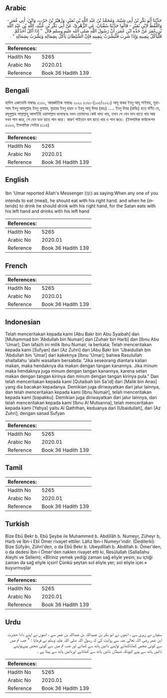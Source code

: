 ## Arabic


<div dir="rtl" lang="ar" style={{fontSize:'larger',backgroundColor:'#f8f9fa',padding:20}}>
حَدَّثَنَا أَبُو بَكْرِ بْنُ أَبِي شَيْبَةَ، وَمُحَمَّدُ بْنُ عَبْدِ اللَّهِ بْنِ نُمَيْرٍ، وَزُهَيْرُ بْنُ حَرْبٍ، وَابْنُ، أَبِي عُمَرَ - وَاللَّفْظُ لاِبْنِ نُمَيْرٍ - قَالُوا حَدَّثَنَا سُفْيَانُ، عَنِ الزُّهْرِيِّ، عَنْ أَبِي بَكْرِ بْنِ عُبَيْدِ، اللَّهِ بْنِ عَبْدِ اللَّهِ بْنِ عُمَرَ عَنْ جَدِّهِ ابْنِ عُمَرَ، أَنَّ رَسُولَ اللَّهِ صلى الله عليه وسلم قَالَ ‏ "‏ إِذَا أَكَلَ أَحَدُكُمْ فَلْيَأْكُلْ بِيَمِينِهِ وَإِذَا شَرِبَ فَلْيَشْرَبْ بِيَمِينِهِ فَإِنَّ الشَّيْطَانَ يَأْكُلُ بِشِمَالِهِ وَيَشْرَبُ بِشِمَالِهِ ‏"‏ ‏.‏
</div>
<div style={{backgroundColor:'#f8f9fa',padding:20, marginBottom: 10}}><table> <thead> <tr> <th>References:</th> <th></th> </tr> </thead> <tbody><tr><td>Hadith No</td><td>5265</td></tr><tr><td>Arabic No</td><td>2020.01</td></tr><tr><td>Reference</td><td>Book 36 Hadith 139</td></tr></tbody></table></div>

## Bengali


<div dir="ltr" lang="bn" style={{fontSize:'larger',backgroundColor:'#f8f9fa',padding:20}}>
হাদিস একাডেমি নাম্বারঃ ৫১৬০, আন্তর্জাতিক নাম্বারঃ ২০২০ ৫১৬০-(১০৫/২০২০) আবূ বাকর ইবনু আবূ শাইবাহ, মুহাম্মাদ ইবনু আবদুল্লাহ ইবনু নুমায়র, যুহায়র ইবনু হারব ও ইবনু আবূ উমর (রহঃ) ..... ইবনু উমর (রাযিঃ) হতে বর্ণিত যে, রসূলুল্লাহ সাল্লাল্লাহু আলাইহি ওয়াসাল্লাম বলেছেনঃ যখন তোমাদের কেউ খাদ্য খায়, তখন সে যেন ডান হাতে খায় আর যখন পান করে, সে যেন ডান হাতে পান করে। কারণ শাইতান বাম হাতে খায় ও পান করে। (ইসলামিক ফাউন্ডেশন ৫০৯৩, ইসলামিক সেন্টার ৫১০৪)
</div>
<div style={{backgroundColor:'#f8f9fa',padding:20, marginBottom: 10}}><table> <thead> <tr> <th>References:</th> <th></th> </tr> </thead> <tbody><tr><td>Hadith No</td><td>5265</td></tr><tr><td>Arabic No</td><td>2020.01</td></tr><tr><td>Reference</td><td>Book 36 Hadith 139</td></tr></tbody></table></div>

## English


<div dir="ltr" lang="en" style={{fontSize:'larger',backgroundColor:'#f8f9fa',padding:20}}>
Ibn 'Umar reported Allah's Messenger (ﷺ) as saying:When any one of you intends to eat (meal), he should eat with his right hand. and when he (intends) to drink he should drink with his right hand, for the Satan eats with his left hand and drinks with his left hand
</div>
<div style={{backgroundColor:'#f8f9fa',padding:20, marginBottom: 10}}><table> <thead> <tr> <th>References:</th> <th></th> </tr> </thead> <tbody><tr><td>Hadith No</td><td>5265</td></tr><tr><td>Arabic No</td><td>2020.01</td></tr><tr><td>Reference</td><td>Book 36 Hadith 139</td></tr></tbody></table></div>

## French


<div dir="ltr" lang="fr" style={{fontSize:'larger',backgroundColor:'#f8f9fa',padding:20}}>

</div>
<div style={{backgroundColor:'#f8f9fa',padding:20, marginBottom: 10}}><table> <thead> <tr> <th>References:</th> <th></th> </tr> </thead> <tbody><tr><td>Hadith No</td><td>5265</td></tr><tr><td>Arabic No</td><td>2020.01</td></tr><tr><td>Reference</td><td>Book 36 Hadith 139</td></tr></tbody></table></div>

## Indonesian


<div dir="ltr" lang="id" style={{fontSize:'larger',backgroundColor:'#f8f9fa',padding:20}}>
Telah menceritakan kepada kami [Abu Bakr bin Abu Syaibah] dan [Muhammad bin 'Abdullah bin Numair] dan [Zuhair bin Harb] dan [Ibnu Abu 'Umar]; Dan lafazh ini milik Ibnu Numair, ia berkata; Telah menceritakan kepada kami [Sufyan] dari [Az Zuhri] dari [Abu Bakr bin 'Ubaidullah bin 'Abdullah bin 'Umar] dari kakeknya [Ibnu 'Umar]; bahwa Rasulullah shallallahu 'alaihi wasallam bersabda: "Jika seseorang diantara kalian makan, maka hendaknya dia makan dengan tangan kanannya. Jika minum maka hendaknya juga minum dengan tangan kanannya, karena setan makan dengan tangan kirinya dan minum dengan tangan kirinya pula." Dan telah menceritakan kepada kami [Qutaibah bin Sa'id] dari [Malik bin Anas] yang dia bacakan kepadanya. Demikian juga diriwayatkan dari jalur lainnya, dan telah menceritakan kepada kami [Ibnu Numair], telah menceritakan kepada kami [bapakku]. Demikian juga diriwayatkan dari jalur lainnya, dan telah menceritakan kepada kami [Ibnu Al Mutsanna], telah menceritakan kepada kami [Yahya] yaitu Al Qaththan, keduanya dari [Ubaidullah], dari [Az Zuhri], dengan sanad Sufyan
</div>
<div style={{backgroundColor:'#f8f9fa',padding:20, marginBottom: 10}}><table> <thead> <tr> <th>References:</th> <th></th> </tr> </thead> <tbody><tr><td>Hadith No</td><td>5265</td></tr><tr><td>Arabic No</td><td>2020.01</td></tr><tr><td>Reference</td><td>Book 36 Hadith 139</td></tr></tbody></table></div>

## Tamil


<div dir="ltr" lang="ta" style={{fontSize:'larger',backgroundColor:'#f8f9fa',padding:20}}>

</div>
<div style={{backgroundColor:'#f8f9fa',padding:20, marginBottom: 10}}><table> <thead> <tr> <th>References:</th> <th></th> </tr> </thead> <tbody><tr><td>Hadith No</td><td>5265</td></tr><tr><td>Arabic No</td><td>2020.01</td></tr><tr><td>Reference</td><td>Book 36 Hadith 139</td></tr></tbody></table></div>

## Turkish


<div dir="ltr" lang="tr" style={{fontSize:'larger',backgroundColor:'#f8f9fa',padding:20}}>
Bize Ebû Bekr b. Ebû Şeybe ile Muhammed b. Abdillâh b. Numeyr, Züheyr b, Harb ve İbn-i Ebî Ömer rivayet ettiler. Lâfız İbn-i Numeyr'indir. (Dedilerki): Bize Süfyân, Zühri'den, o da Ebû Bekr b. Ubeydîllah b. Abdillah b. Ömer'den, o da dedesi İbn-i Ömer'den naklen rivayet etti ki, Resûlullah (Sallallahu Aleyhi ve Sellem); «Bîriniz yemek yediği zaman sağ eliyle yesin; su içtiği zaman da sağ eliyle içsin! Çünkü şeytan sol eliyle yer; sol eliyle içer.» buyurmuşlar
</div>
<div style={{backgroundColor:'#f8f9fa',padding:20, marginBottom: 10}}><table> <thead> <tr> <th>References:</th> <th></th> </tr> </thead> <tbody><tr><td>Hadith No</td><td>5265</td></tr><tr><td>Arabic No</td><td>2020.01</td></tr><tr><td>Reference</td><td>Book 36 Hadith 139</td></tr></tbody></table></div>

## Urdu


<div dir="rtl" lang="ur" style={{fontSize:'larger',backgroundColor:'#f8f9fa',padding:20}}>
سفیان نے زہری سے ، انھوں نے ابو بکر بن عبیداللہ بن عبداللہ بن عمر سے ، انھوں نے اپنے دادا حضرت ابن عمر رضی اللہ تعالیٰ عنہ سے روایت کی کہ رسول اللہ صلی اللہ علیہ وسلم نے فرمایا : " جب تم میں سے کوئی شخص کھاناکھائے تواپنے دائیں ہاتھ سے کھائے اور جب تم میں سے کوئی شخص پیےتواپنے دائیں ہاتھ سے پیے کیونکہ شیطان بائیں ہاتھ سے کھاتاہے اوربائیں ہاتھ سے پیتا ہے ۔
</div>
<div style={{backgroundColor:'#f8f9fa',padding:20, marginBottom: 10}}><table> <thead> <tr> <th>References:</th> <th></th> </tr> </thead> <tbody><tr><td>Hadith No</td><td>5265</td></tr><tr><td>Arabic No</td><td>2020.01</td></tr><tr><td>Reference</td><td>Book 36 Hadith 139</td></tr></tbody></table></div>